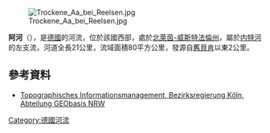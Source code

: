 {{Onesource|time=2020-07-07T15:40:12+00:00}}
{{Coord|51|42|5|N|9|10|13|E|display=title}}
[[Image:Trockene_Aa_bei_Reelsen.jpg|right]]

'''阿河'''（{{lang-de|Aa}}），是[[德國|德國]]的河流，位於該國西部，處於[[北萊茵-威斯特法倫州|北萊茵-威斯特法倫州]]，屬於[[内特河_(莱茵河支流)|内特河]]的左支流，河道全長21公里，流域面積80平方公里，發源自[[舊貝肯|舊貝肯]]以東2公里。

==參考資料==
* [http://www.tim-online.nrw.de/tim-online/nutzung/index.html Topographisches Informationsmanagement, Bezirksregierung Köln, Abteilung GEObasis NRW] {{WebCite|url=https://www.webcitation.org/66qD6yoDr?url=http://www.tim-online.nrw.de/tim-online/nutzung/index.html |date=20120411091906 |dateformat=iso }}

{{Germany-geo-stub}}
[[Category:德國河流|Category:德國河流]]